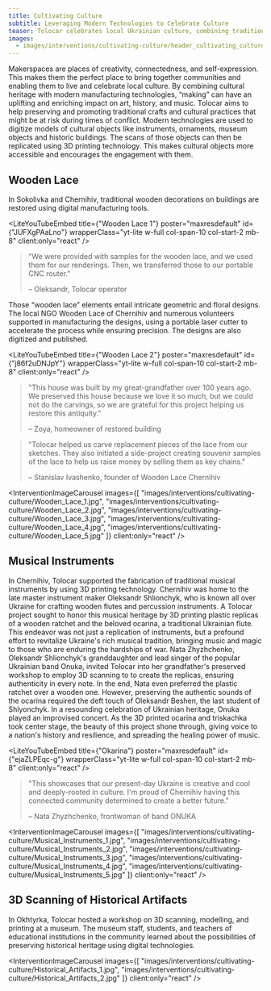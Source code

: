 ```yaml
---
title: Cultivating Culture
subtitle: Leveraging Modern Technologies to Celebrate Culture
teaser: Tolocar celebrates local Ukrainian culture, combining traditional activities with modern digital technologies. This makes culture and heritage more accessible for a broad audience, and offer relieve in difficult circumstances. Preserving and living culture can be an act of resistance, unifying society and strengthening hope.
images:
  - images/interventions/cultivating-culture/header_cultivating_culture.jpg
---
```


Makerspaces are places of creativity, connectedness, and self-expression. This makes them the perfect place to bring together communities and enabling them to live and celebrate local culture. By combining cultural heritage with modern manufacturing technologies, “making” can have an uplifting and enriching impact on art, history, and music. Tolocar aims to help preserving and promoting traditional crafts and cultural practices that might be at risk during times of conflict. Modern technologies are used to digitize models of cultural objects like instruments, ornaments, museum objects and historic buildings. The scans of those objects can then be replicated using 3D printing technology. This makes cultural objects more accessible and encourages the engagement with them. 


## Wooden Lace
In Sokolivka and Chernihiv, traditional wooden decorations on buildings are restored using digital manufacturing tools. 

<LiteYouTubeEmbed
  title={"Wooden Lace 1"}
  poster="maxresdefault"
  id={"JUFXgPAaLno"}
  wrapperClass="yt-lite w-full col-span-10 col-start-2 mb-8"
  client:only="react"
/>

> "We were provided with samples for the wooden lace, and we used them for our renderings. Then, we transferred those to our portable CNC router."
> 
> – Oleksandr, Tolocar operator

Those “wooden lace” elements entail intricate geometric and floral designs. The local NGO Wooden Lace of Chernihiv and numerous volunteers supported in manufacturing the designs, using a portable laser cutter to accelerate the process while ensuring precision. The designs are also digitized and published.

<LiteYouTubeEmbed
  title={"Wooden Lace 2"}
  poster="maxresdefault"
  id={"j86f2uDNJpY"}
  wrapperClass="yt-lite w-full col-span-10 col-start-2 mb-8"
  client:only="react"
/>

> "This house was built by my great-grandfather over 100 years ago. We preserved this house because we love it so much, but we could not do the carvings, so we are grateful for this project helping us restore this antiquity."
> 
> – Zoya, homeowner of restored building

> "Tolocar helped us carve replacement pieces of the lace from our sketches. They also initiated a side-project creating souvenir samples of the lace to help us raise money by selling them as key chains."
> 
> – Stanislav Ivashenko, founder of Wooden Lace Chernihiv

<InterventionImageCarousel
  images={[
    "images/interventions/cultivating-culture/Wooden_Lace_1.jpg",
    "images/interventions/cultivating-culture/Wooden_Lace_2.jpg",
    "images/interventions/cultivating-culture/Wooden_Lace_3.jpg",
    "images/interventions/cultivating-culture/Wooden_Lace_4.jpg",
    "images/interventions/cultivating-culture/Wooden_Lace_5.jpg"
  ]}
  client:only="react"
/>

## Musical Instruments
In Chernihiv, Tolocar supported the fabrication of traditional musical instruments by using 3D printing technology. Chernihiv was home to the late master instrument maker Oleksandr Shlionchyk, who is known all over Ukraine for crafting wooden flutes and percussion instruments. A Tolocar project sought to honor this musical heritage by 3D printing plastic replicas of a wooden ratchet and the beloved ocarina, a traditional Ukrainian flute. This endeavor was not just a replication of instruments, but a profound effort to revitalize Ukraine's rich musical tradition, bringing music and magic to those who are enduring the hardships of war. Nata Zhyzhchenko, Oleksandr Shlionchyk's granddaughter and lead singer of the popular Ukrainian band Onuka, invited Tolocar into her grandfather's preserved workshop to employ 3D scanning to to create the replicas, ensuring authenticity in every note. In the end, Nata even preferred the plastic ratchet over a wooden one. However, preserving the authentic sounds of the ocarina required the deft touch of Oleksandr Beshen, the last student of Shlyonchyk. In a resounding celebration of Ukrainian heritage, Onuka played an improvised concert. As the 3D printed ocarina and triskachka took center stage, the beauty of this project shone through, giving voice to a nation's history and resilience, and spreading the healing power of music.

<LiteYouTubeEmbed
  title={"Okarina"}
  poster="maxresdefault"
  id={"ejaZLPEqc-g"}
  wrapperClass="yt-lite w-full col-span-10 col-start-2 mb-8"
  client:only="react"
/>

> "This showcases that our present-day Ukraine is creative and cool and deeply-rooted in culture. I'm proud of Chernihiv having this connected community determined to create a better future."
> 
> – Nata Zhyzhchenko, frontwoman of band ONUKA

<InterventionImageCarousel
  images={[
    "images/interventions/cultivating-culture/Musical_Instruments_1.jpg",
    "images/interventions/cultivating-culture/Musical_Instruments_2.jpg",
    "images/interventions/cultivating-culture/Musical_Instruments_3.jpg",
    "images/interventions/cultivating-culture/Musical_Instruments_4.jpg",
    "images/interventions/cultivating-culture/Musical_Instruments_5.jpg"
  ]}
  client:only="react"
/>

## 3D Scanning of Historical Artifacts
In Okhtyrka, Tolocar hosted a workshop on 3D scanning, modelling, and printing at a museum. The museum staff, students, and teachers of educational institutions in the community learned about the possibilities of preserving historical heritage using digital technologies. 

<InterventionImageCarousel
  images={[
    "images/interventions/cultivating-culture/Historical_Artifacts_1.jpg",
    "images/interventions/cultivating-culture/Historical_Artifacts_2.jpg"
  ]}
  client:only="react"
/>
